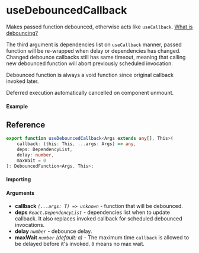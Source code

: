 # useDebouncedCallback

Makes passed function debounced, otherwise acts like `useCallback`.
[What is debouncing?](https://css-tricks.com/debouncing-throttling-explained-examples/#debounce)

The third argument is dependencies list on `useCallback` manner, passed function will be re-wrapped
when delay or dependencies has changed. Changed debounce callbacks still has same timeout, meaning
that calling new debounced function will abort previously scheduled invocation.

Debounced function is always a void function since original callback invoked later.

Deferred execution automatically cancelled on component unmount.

#### Example

## Reference

```ts
export function useDebouncedCallback<Args extends any[], This>(
	callback: (this: This, ...args: Args) => any,
	deps: DependencyList,
	delay: number,
	maxWait = 0
): DebouncedFunction<Args, This>;
```

#### Importing

#### Arguments

- **callback** _`(...args: T) => unknown`_ - function that will be debounced.
- **deps** _`React.DependencyList`_ - dependencies list when to update callback. It also replaces
  invoked callback for scheduled debounced invocations.
- **delay** _`number`_ - debounce delay.
- **maxWait** _`number`_ _(default: `0`)_ - The maximum time `callback` is allowed to be delayed
  before it's invoked. `0` means no max wait.
